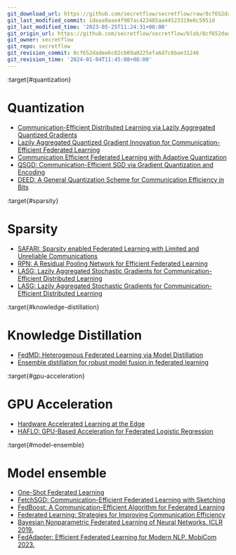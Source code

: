 ```yaml
---
git_download_url: https://github.com/secretflow/secretflow/raw/8cf652dadee6c02cb09a0225efa6d7c6bae31246/docs/awesome-pets/papers/applications/ppml/fl/Efficiency.md
git_last_modified_commit: 1deaa9aae4f907ac423485aa44523319e6c5951d
git_last_modified_time: '2023-05-25T11:24:31+08:00'
git_origin_url: https://github.com/secretflow/secretflow/blob/8cf652dadee6c02cb09a0225efa6d7c6bae31246/docs/awesome-pets/papers/applications/ppml/fl/Efficiency.md
git_owner: secretflow
git_repo: secretflow
git_revision_commit: 8cf652dadee6c02cb09a0225efa6d7c6bae31246
git_revision_time: '2024-01-04T11:45:08+08:00'
---
```


:target{#quantization}

# Quantization

- [Communication-Efficient Distributed Learning via Lazily Aggregated Quantized Gradients](https://arxiv.org/pdf/1909.07588.pdf)
- [Lazily Aggregated Quantized Gradient Innovation for Communication-Efficient Federated Learning](https://ieeexplore.ieee.org/document/9238427)
- [Communication Efficient Federated Learning with Adaptive Quantization](https://arxiv.org/pdf/2104.06023.pdf)
- [QSGD: Communication-Efficient SGD via Gradient Quantization and Encoding](https://arxiv.org/pdf/1610.02132.pdf)
- [DEED: A General Quantization Scheme for Communication Efficiency in Bits](https://arxiv.org/pdf/2006.11401.pdf)

:target{#sparsity}

# Sparsity

- [SAFARI: Sparsity enabled Federated Learning with Limited and Unreliable Communications](https://arxiv.org/pdf/2204.02321.pdf)
- [RPN: A Residual Pooling Network for Efficient Federated Learning](https://arxiv.org/pdf/2001.08600.pdf)
- [LASG: Lazily Aggregated Stochastic Gradients for Communication-Efficient Distributed Learning](https://arxiv.org/pdf/2002.11360.pdf)
- [LASG: Lazily Aggregated Stochastic Gradients for Communication-Efficient Distributed Learning](https://arxiv.org/pdf/2002.11360.pdf)

:target{#knowledge-distillation}

# Knowledge Distillation

- [FedMD: Heterogenous Federated Learning via Model Distillation](https://arxiv.org/pdf/1910.03581.pdf)
- [Ensemble distillation for robust model fusion in federated learning](https://arxiv.org/pdf/2006.07242.pdf)

:target{#gpu-acceleration}

# GPU Acceleration

- [Hardware Accelerated Learning at the Edge](https://dmle.iais.fraunhofer.de/papers/muecke2019hardware.pdf)
- [HAFLO: GPU-Based Acceleration for Federated Logistic Regression](https://arxiv.org/pdf/2107.13797.pdf)

:target{#model-ensemble}

# Model ensemble

- [One-Shot Federated Learning](https://arxiv.org/pdf/1902.11175.pdf)
- [FetchSGD: Communication-Efficient Federated Learning with Sketching](https://arxiv.org/pdf/2007.07682.pdf)
- [FedBoost: A Communication-Efficient Algorithm for Federated Learning](http://proceedings.mlr.press/v119/hamer20a/hamer20a.pdf)
- [Federated Learning: Strategies for Improving Communication Efficiency](https://arxiv.org/pdf/1610.05492.pdf)
- [Bayesian Nonparametric Federated Learning of Neural Networks. ICLR 2019.](https://arxiv.org/pdf/1905.12022.pdf)
- [FedAdapter: Efficient Federated Learning for Modern NLP. MobiCom 2023.](https://arxiv.org/abs/2205.10162)

